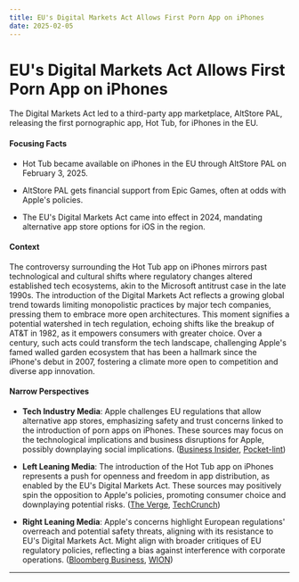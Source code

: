 ```yaml
---
title: EU's Digital Markets Act Allows First Porn App on iPhones
date: 2025-02-05
---
```


# EU's Digital Markets Act Allows First Porn App on iPhones

The Digital Markets Act led to a third-party app marketplace, AltStore PAL, releasing the first pornographic app, Hot Tub, for iPhones in the EU.

#### Focusing Facts

- Hot Tub became available on iPhones in the EU through AltStore PAL on February 3, 2025.

- AltStore PAL gets financial support from Epic Games, often at odds with Apple's policies.

- The EU's Digital Markets Act came into effect in 2024, mandating alternative app store options for iOS in the region.

#### Context

The controversy surrounding the Hot Tub app on iPhones mirrors past technological and cultural shifts where regulatory changes altered established tech ecosystems, akin to the Microsoft antitrust case in the late 1990s. The introduction of the Digital Markets Act reflects a growing global trend towards limiting monopolistic practices by major tech companies, pressing them to embrace more open architectures. This moment signifies a potential watershed in tech regulation, echoing shifts like the breakup of AT&T in 1982, as it empowers consumers with greater choice. Over a century, such acts could transform the tech landscape, challenging Apple's famed walled garden ecosystem that has been a hallmark since the iPhone's debut in 2007, fostering a climate more open to competition and diverse app innovation.

#### Narrow Perspectives

- **Tech Industry Media**: Apple challenges EU regulations that allow alternative app stores, emphasizing safety and trust concerns linked to the introduction of porn apps on iPhones. These sources may focus on the technological implications and business disruptions for Apple, possibly downplaying social implications. ([Business Insider](https://www.businessinsider.com/apple-app-store-porn-tariff-europe-trump-regulation-2025-2), [Pocket-lint](https://www.pocket-lint.com/apple-ios-porn-app-eu/))

- **Left Leaning Media**: The introduction of the Hot Tub app on iPhones represents a push for openness and freedom in app distribution, as enabled by the EU's Digital Markets Act. These sources may positively spin the opposition to Apple's policies, promoting consumer choice and downplaying potential risks. ([The Verge](https://www.theverge.com/news/604937/iphone-ios-porn-app-hot-tub-altstore-pal-eu), [TechCrunch](https://techcrunch.com/2025/02/03/first-native-iphone-porn-app-arrives-in-eu/))

- **Right Leaning Media**: Apple's concerns highlight European regulations' overreach and potential safety threats, aligning with its resistance to EU's Digital Markets Act. Might align with broader critiques of EU regulatory policies, reflecting a bias against interference with corporate operations. ([Bloomberg Business](https://www.bloomberg.com/news/articles/2025-02-03/apple-blasts-eu-app-laws-after-first-porn-app-comes-to-iphones), [WION](https://www.wionews.com/trending/apple-condemns-eu-app-laws-as-first-porn-app-arrives-on-iphones-8690844))

---
